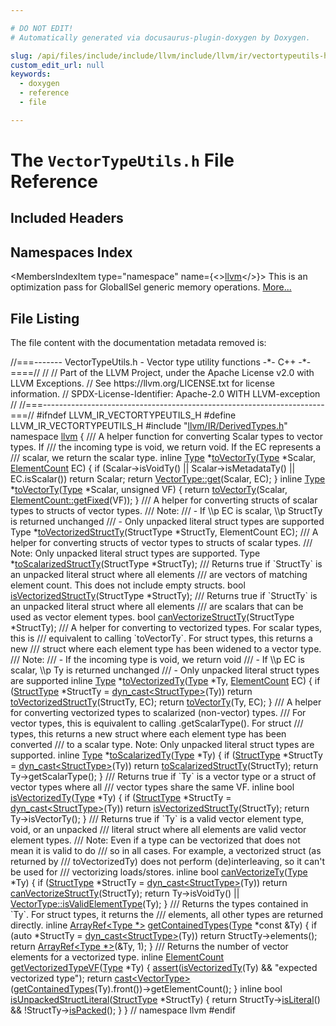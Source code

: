```yaml
---

# DO NOT EDIT!
# Automatically generated via docusaurus-plugin-doxygen by Doxygen.

slug: /api/files/include/include/llvm/include/llvm/ir/vectortypeutils-h
custom_edit_url: null
keywords:
  - doxygen
  - reference
  - file

---
```





# The `VectorTypeUtils.h` File Reference

<DoxygenPage pluginConfig={pluginConfig}>



## Included Headers

<IncludesList>
<IncludesListItem
  filePath="llvm/IR/DerivedTypes.h"
  permalink="/docs/api/files/include/include/llvm/include/llvm/ir/derivedtypes-h"
  isLocal="true" />
</IncludesList>

## Namespaces Index

<MembersIndex>

<MembersIndexItem
  type="namespace"
  name={<><a href="/docs/api/namespaces/llvm">llvm</a></>}>
This is an optimization pass for GlobalISel generic memory operations. <a href="/docs/api/namespaces/llvm/#details">More...</a>
</MembersIndexItem>

</MembersIndex>


## File Listing

The file content with the documentation metadata removed is:

<ProgramListing>

<Link id="l00001" /><CodeLine lineNumber="1"><Highlight kind="comment">//===------- VectorTypeUtils.h - Vector type utility functions -&#42;- C++ -&#42;-====//</Highlight><Highlight kind="normal"></Highlight></CodeLine>
<Link id="l00002" /><CodeLine lineNumber="2"><Highlight kind="normal"></Highlight><Highlight kind="comment">//</Highlight><Highlight kind="normal"></Highlight></CodeLine>
<Link id="l00003" /><CodeLine lineNumber="3"><Highlight kind="normal"></Highlight><Highlight kind="comment">// Part of the LLVM Project, under the Apache License v2.0 with LLVM Exceptions.</Highlight><Highlight kind="normal"></Highlight></CodeLine>
<Link id="l00004" /><CodeLine lineNumber="4"><Highlight kind="normal"></Highlight><Highlight kind="comment">// See https://llvm.org/LICENSE.txt for license information.</Highlight><Highlight kind="normal"></Highlight></CodeLine>
<Link id="l00005" /><CodeLine lineNumber="5"><Highlight kind="normal"></Highlight><Highlight kind="comment">// SPDX-License-Identifier: Apache-2.0 WITH LLVM-exception</Highlight><Highlight kind="normal"></Highlight></CodeLine>
<Link id="l00006" /><CodeLine lineNumber="6"><Highlight kind="normal"></Highlight><Highlight kind="comment">//</Highlight><Highlight kind="normal"></Highlight></CodeLine>
<Link id="l00007" /><CodeLine lineNumber="7"><Highlight kind="normal"></Highlight><Highlight kind="comment">//===----------------------------------------------------------------------===//</Highlight><Highlight kind="normal"></Highlight></CodeLine>
<Link id="l00008" /><CodeLine lineNumber="8"><Highlight kind="normal"></Highlight></CodeLine>
<Link id="l00009" /><CodeLine lineNumber="9"><Highlight kind="normal"></Highlight><Highlight kind="preprocessor">#ifndef LLVM&#95;IR&#95;VECTORTYPEUTILS&#95;H</Highlight><Highlight kind="normal"></Highlight></CodeLine>
<Link id="l00010" /><CodeLine lineNumber="10"><Highlight kind="normal"></Highlight><Highlight kind="preprocessor">#define LLVM&#95;IR&#95;VECTORTYPEUTILS&#95;H</Highlight><Highlight kind="normal"></Highlight></CodeLine>
<Link id="l00011" /><CodeLine lineNumber="11"><Highlight kind="normal"></Highlight></CodeLine>
<Link id="l00012" /><CodeLine lineNumber="12"><Highlight kind="normal"></Highlight><Highlight kind="preprocessor">#include &quot;<a href="/docs/api/files/include/include/llvm/include/llvm/ir/derivedtypes-h">llvm/IR/DerivedTypes.h</a>&quot;</Highlight><Highlight kind="normal"></Highlight></CodeLine>
<Link id="l00013" /><CodeLine lineNumber="13"><Highlight kind="normal"></Highlight></CodeLine>
<Link id="l00014" /><CodeLine lineNumber="14"><Highlight kind="normal"></Highlight><Highlight kind="keyword">namespace </Highlight><Highlight kind="normal"><a href="/docs/api/namespaces/llvm">llvm</a> &#123;</Highlight></CodeLine>
<Link id="l00015" /><CodeLine lineNumber="15"><Highlight kind="normal"></Highlight><Highlight kind="comment"></Highlight></CodeLine>
<Link id="l00016" /><CodeLine lineNumber="16"><Highlight kind="comment">/// A helper function for converting Scalar types to vector types. If</Highlight></CodeLine>
<Link id="l00017" /><CodeLine lineNumber="17"><Highlight kind="comment">/// the incoming type is void, we return void. If the EC represents a</Highlight></CodeLine>
<Link id="l00018" /><CodeLine lineNumber="18"><Highlight kind="comment">/// scalar, we return the scalar type.</Highlight><Highlight kind="normal"></Highlight></CodeLine>
<Link id="l00019" /><CodeLine lineNumber="19" lineLink="/docs/api/namespaces/llvm/#ae5262cc0e3a55bc74891cb8751d3b188"><Highlight kind="normal"></Highlight><Highlight kind="keyword">inline</Highlight><Highlight kind="normal"> <a href="/docs/api/classes/llvm/type">Type</a> &#42;<a href="/docs/api/namespaces/llvm/#ae5262cc0e3a55bc74891cb8751d3b188">toVectorTy</a>(<a href="/docs/api/classes/llvm/type">Type</a> &#42;Scalar, <a href="/docs/api/classes/llvm/elementcount">ElementCount</a> EC) &#123;</Highlight></CodeLine>
<Link id="l00020" /><CodeLine lineNumber="20"><Highlight kind="normal">  </Highlight><Highlight kind="keywordflow">if</Highlight><Highlight kind="normal"> (Scalar-&gt;isVoidTy() || Scalar-&gt;isMetadataTy() || EC.isScalar())</Highlight></CodeLine>
<Link id="l00021" /><CodeLine lineNumber="21"><Highlight kind="normal">    </Highlight><Highlight kind="keywordflow">return</Highlight><Highlight kind="normal"> Scalar;</Highlight></CodeLine>
<Link id="l00022" /><CodeLine lineNumber="22"><Highlight kind="normal">  </Highlight><Highlight kind="keywordflow">return</Highlight><Highlight kind="normal"> <a href="/docs/api/classes/llvm/vectortype/#a861be1e2092622462053c6d31dddbfd5">VectorType::get</a>(Scalar, EC);</Highlight></CodeLine>
<Link id="l00023" /><CodeLine lineNumber="23"><Highlight kind="normal">&#125;</Highlight></CodeLine>
<Link id="l00024" /><CodeLine lineNumber="24"><Highlight kind="normal"></Highlight></CodeLine>
<Link id="l00025" /><CodeLine lineNumber="25" lineLink="/docs/api/namespaces/llvm/#a998af925aaf7778f8971a7ac616faefd"><Highlight kind="normal"></Highlight><Highlight kind="keyword">inline</Highlight><Highlight kind="normal"> <a href="/docs/api/classes/llvm/type">Type</a> &#42;<a href="/docs/api/namespaces/llvm/#ae5262cc0e3a55bc74891cb8751d3b188">toVectorTy</a>(<a href="/docs/api/classes/llvm/type">Type</a> &#42;Scalar, </Highlight><Highlight kind="keywordtype">unsigned</Highlight><Highlight kind="normal"> VF) &#123;</Highlight></CodeLine>
<Link id="l00026" /><CodeLine lineNumber="26"><Highlight kind="normal">  </Highlight><Highlight kind="keywordflow">return</Highlight><Highlight kind="normal"> <a href="/docs/api/namespaces/llvm/#ae5262cc0e3a55bc74891cb8751d3b188">toVectorTy</a>(Scalar, <a href="/docs/api/classes/llvm/elementcount/#a584cb8dfa0090b33a969c4dda27337f6">ElementCount::getFixed</a>(VF));</Highlight></CodeLine>
<Link id="l00027" /><CodeLine lineNumber="27"><Highlight kind="normal">&#125;</Highlight></CodeLine>
<Link id="l00028" /><CodeLine lineNumber="28"><Highlight kind="normal"></Highlight><Highlight kind="comment"></Highlight></CodeLine>
<Link id="l00029" /><CodeLine lineNumber="29"><Highlight kind="comment">/// A helper for converting structs of scalar types to structs of vector types.</Highlight></CodeLine>
<Link id="l00030" /><CodeLine lineNumber="30"><Highlight kind="comment">/// Note:</Highlight></CodeLine>
<Link id="l00031" /><CodeLine lineNumber="31"><Highlight kind="comment">///   - If \\p EC is scalar, \\p StructTy is returned unchanged</Highlight></CodeLine>
<Link id="l00032" /><CodeLine lineNumber="32"><Highlight kind="comment">///   - Only unpacked literal struct types are supported</Highlight><Highlight kind="normal"></Highlight></CodeLine>
<Link id="l00033" /><CodeLine lineNumber="33"><Highlight kind="normal">Type &#42;<a href="/docs/api/namespaces/llvm/#a77e211e8fb596ed21bb29f80aeacc211">toVectorizedStructTy</a>(StructType &#42;StructTy, ElementCount EC);</Highlight></CodeLine>
<Link id="l00034" /><CodeLine lineNumber="34"><Highlight kind="normal"></Highlight><Highlight kind="comment"></Highlight></CodeLine>
<Link id="l00035" /><CodeLine lineNumber="35"><Highlight kind="comment">/// A helper for converting structs of vector types to structs of scalar types.</Highlight></CodeLine>
<Link id="l00036" /><CodeLine lineNumber="36"><Highlight kind="comment">/// Note: Only unpacked literal struct types are supported.</Highlight><Highlight kind="normal"></Highlight></CodeLine>
<Link id="l00037" /><CodeLine lineNumber="37"><Highlight kind="normal">Type &#42;<a href="/docs/api/namespaces/llvm/#af3d7a362fea3dd362c790529f2afcbfa">toScalarizedStructTy</a>(StructType &#42;StructTy);</Highlight></CodeLine>
<Link id="l00038" /><CodeLine lineNumber="38"><Highlight kind="normal"></Highlight><Highlight kind="comment"></Highlight></CodeLine>
<Link id="l00039" /><CodeLine lineNumber="39"><Highlight kind="comment">/// Returns true if &#96;StructTy&#96; is an unpacked literal struct where all elements</Highlight></CodeLine>
<Link id="l00040" /><CodeLine lineNumber="40"><Highlight kind="comment">/// are vectors of matching element count. This does not include empty structs.</Highlight><Highlight kind="normal"></Highlight></CodeLine>
<Link id="l00041" /><CodeLine lineNumber="41"><Highlight kind="normal"></Highlight><Highlight kind="keywordtype">bool</Highlight><Highlight kind="normal"> <a href="/docs/api/namespaces/llvm/#af917412cc13ec525beaccfd6d149df70">isVectorizedStructTy</a>(StructType &#42;StructTy);</Highlight></CodeLine>
<Link id="l00042" /><CodeLine lineNumber="42"><Highlight kind="normal"></Highlight><Highlight kind="comment"></Highlight></CodeLine>
<Link id="l00043" /><CodeLine lineNumber="43"><Highlight kind="comment">/// Returns true if &#96;StructTy&#96; is an unpacked literal struct where all elements</Highlight></CodeLine>
<Link id="l00044" /><CodeLine lineNumber="44"><Highlight kind="comment">/// are scalars that can be used as vector element types.</Highlight><Highlight kind="normal"></Highlight></CodeLine>
<Link id="l00045" /><CodeLine lineNumber="45"><Highlight kind="normal"></Highlight><Highlight kind="keywordtype">bool</Highlight><Highlight kind="normal"> <a href="/docs/api/namespaces/llvm/#a15795bcb48d8b3c37995ae4459f0af7d">canVectorizeStructTy</a>(StructType &#42;StructTy);</Highlight></CodeLine>
<Link id="l00046" /><CodeLine lineNumber="46"><Highlight kind="normal"></Highlight><Highlight kind="comment"></Highlight></CodeLine>
<Link id="l00047" /><CodeLine lineNumber="47"><Highlight kind="comment">/// A helper for converting to vectorized types. For scalar types, this is</Highlight></CodeLine>
<Link id="l00048" /><CodeLine lineNumber="48"><Highlight kind="comment">/// equivalent to calling &#96;toVectorTy&#96;. For struct types, this returns a new</Highlight></CodeLine>
<Link id="l00049" /><CodeLine lineNumber="49"><Highlight kind="comment">/// struct where each element type has been widened to a vector type.</Highlight></CodeLine>
<Link id="l00050" /><CodeLine lineNumber="50"><Highlight kind="comment">/// Note:</Highlight></CodeLine>
<Link id="l00051" /><CodeLine lineNumber="51"><Highlight kind="comment">///   - If the incoming type is void, we return void</Highlight></CodeLine>
<Link id="l00052" /><CodeLine lineNumber="52"><Highlight kind="comment">///   - If \\p EC is scalar, \\p Ty is returned unchanged</Highlight></CodeLine>
<Link id="l00053" /><CodeLine lineNumber="53"><Highlight kind="comment">///   - Only unpacked literal struct types are supported</Highlight><Highlight kind="normal"></Highlight></CodeLine>
<Link id="l00054" /><CodeLine lineNumber="54" lineLink="/docs/api/namespaces/llvm/#a88a03ab08f38a4de18c6fd653af33b80"><Highlight kind="normal"></Highlight><Highlight kind="keyword">inline</Highlight><Highlight kind="normal"> <a href="/docs/api/classes/llvm/type">Type</a> &#42;<a href="/docs/api/namespaces/llvm/#a88a03ab08f38a4de18c6fd653af33b80">toVectorizedTy</a>(<a href="/docs/api/classes/llvm/type">Type</a> &#42;Ty, <a href="/docs/api/classes/llvm/elementcount">ElementCount</a> EC) &#123;</Highlight></CodeLine>
<Link id="l00055" /><CodeLine lineNumber="55"><Highlight kind="normal">  </Highlight><Highlight kind="keywordflow">if</Highlight><Highlight kind="normal"> (<a href="/docs/api/classes/llvm/structtype">StructType</a> &#42;StructTy = <a href="/docs/api/namespaces/llvm/#a22eeee01734061ac1b31ccd994c49eef">dyn&#95;cast&lt;StructType&gt;</a>(Ty))</Highlight></CodeLine>
<Link id="l00056" /><CodeLine lineNumber="56"><Highlight kind="normal">    </Highlight><Highlight kind="keywordflow">return</Highlight><Highlight kind="normal"> <a href="/docs/api/namespaces/llvm/#a77e211e8fb596ed21bb29f80aeacc211">toVectorizedStructTy</a>(StructTy, EC);</Highlight></CodeLine>
<Link id="l00057" /><CodeLine lineNumber="57"><Highlight kind="normal">  </Highlight><Highlight kind="keywordflow">return</Highlight><Highlight kind="normal"> <a href="/docs/api/namespaces/llvm/#ae5262cc0e3a55bc74891cb8751d3b188">toVectorTy</a>(Ty, EC);</Highlight></CodeLine>
<Link id="l00058" /><CodeLine lineNumber="58"><Highlight kind="normal">&#125;</Highlight></CodeLine>
<Link id="l00059" /><CodeLine lineNumber="59"><Highlight kind="normal"></Highlight><Highlight kind="comment"></Highlight></CodeLine>
<Link id="l00060" /><CodeLine lineNumber="60"><Highlight kind="comment">/// A helper for converting vectorized types to scalarized (non-vector) types.</Highlight></CodeLine>
<Link id="l00061" /><CodeLine lineNumber="61"><Highlight kind="comment">/// For vector types, this is equivalent to calling .getScalarType(). For struct</Highlight></CodeLine>
<Link id="l00062" /><CodeLine lineNumber="62"><Highlight kind="comment">/// types, this returns a new struct where each element type has been converted</Highlight></CodeLine>
<Link id="l00063" /><CodeLine lineNumber="63"><Highlight kind="comment">/// to a scalar type. Note: Only unpacked literal struct types are supported.</Highlight><Highlight kind="normal"></Highlight></CodeLine>
<Link id="l00064" /><CodeLine lineNumber="64" lineLink="/docs/api/namespaces/llvm/#a2267da61b22dd826078e409fbb63cb42"><Highlight kind="normal"></Highlight><Highlight kind="keyword">inline</Highlight><Highlight kind="normal"> <a href="/docs/api/classes/llvm/type">Type</a> &#42;<a href="/docs/api/namespaces/llvm/#a2267da61b22dd826078e409fbb63cb42">toScalarizedTy</a>(<a href="/docs/api/classes/llvm/type">Type</a> &#42;Ty) &#123;</Highlight></CodeLine>
<Link id="l00065" /><CodeLine lineNumber="65"><Highlight kind="normal">  </Highlight><Highlight kind="keywordflow">if</Highlight><Highlight kind="normal"> (<a href="/docs/api/classes/llvm/structtype">StructType</a> &#42;StructTy = <a href="/docs/api/namespaces/llvm/#a22eeee01734061ac1b31ccd994c49eef">dyn&#95;cast&lt;StructType&gt;</a>(Ty))</Highlight></CodeLine>
<Link id="l00066" /><CodeLine lineNumber="66"><Highlight kind="normal">    </Highlight><Highlight kind="keywordflow">return</Highlight><Highlight kind="normal"> <a href="/docs/api/namespaces/llvm/#af3d7a362fea3dd362c790529f2afcbfa">toScalarizedStructTy</a>(StructTy);</Highlight></CodeLine>
<Link id="l00067" /><CodeLine lineNumber="67"><Highlight kind="normal">  </Highlight><Highlight kind="keywordflow">return</Highlight><Highlight kind="normal"> Ty-&gt;getScalarType();</Highlight></CodeLine>
<Link id="l00068" /><CodeLine lineNumber="68"><Highlight kind="normal">&#125;</Highlight></CodeLine>
<Link id="l00069" /><CodeLine lineNumber="69"><Highlight kind="normal"></Highlight><Highlight kind="comment"></Highlight></CodeLine>
<Link id="l00070" /><CodeLine lineNumber="70"><Highlight kind="comment">/// Returns true if &#96;Ty&#96; is a vector type or a struct of vector types where all</Highlight></CodeLine>
<Link id="l00071" /><CodeLine lineNumber="71"><Highlight kind="comment">/// vector types share the same VF.</Highlight><Highlight kind="normal"></Highlight></CodeLine>
<Link id="l00072" /><CodeLine lineNumber="72" lineLink="/docs/api/namespaces/llvm/#a3f2fa2581fd1c97422924fb764751e6a"><Highlight kind="normal"></Highlight><Highlight kind="keyword">inline</Highlight><Highlight kind="normal"> </Highlight><Highlight kind="keywordtype">bool</Highlight><Highlight kind="normal"> <a href="/docs/api/namespaces/llvm/#a3f2fa2581fd1c97422924fb764751e6a">isVectorizedTy</a>(<a href="/docs/api/classes/llvm/type">Type</a> &#42;Ty) &#123;</Highlight></CodeLine>
<Link id="l00073" /><CodeLine lineNumber="73"><Highlight kind="normal">  </Highlight><Highlight kind="keywordflow">if</Highlight><Highlight kind="normal"> (<a href="/docs/api/classes/llvm/structtype">StructType</a> &#42;StructTy = <a href="/docs/api/namespaces/llvm/#a22eeee01734061ac1b31ccd994c49eef">dyn&#95;cast&lt;StructType&gt;</a>(Ty))</Highlight></CodeLine>
<Link id="l00074" /><CodeLine lineNumber="74"><Highlight kind="normal">    </Highlight><Highlight kind="keywordflow">return</Highlight><Highlight kind="normal"> <a href="/docs/api/namespaces/llvm/#af917412cc13ec525beaccfd6d149df70">isVectorizedStructTy</a>(StructTy);</Highlight></CodeLine>
<Link id="l00075" /><CodeLine lineNumber="75"><Highlight kind="normal">  </Highlight><Highlight kind="keywordflow">return</Highlight><Highlight kind="normal"> Ty-&gt;isVectorTy();</Highlight></CodeLine>
<Link id="l00076" /><CodeLine lineNumber="76"><Highlight kind="normal">&#125;</Highlight></CodeLine>
<Link id="l00077" /><CodeLine lineNumber="77"><Highlight kind="normal"></Highlight><Highlight kind="comment"></Highlight></CodeLine>
<Link id="l00078" /><CodeLine lineNumber="78"><Highlight kind="comment">/// Returns true if &#96;Ty&#96; is a valid vector element type, void, or an unpacked</Highlight></CodeLine>
<Link id="l00079" /><CodeLine lineNumber="79"><Highlight kind="comment">/// literal struct where all elements are valid vector element types.</Highlight></CodeLine>
<Link id="l00080" /><CodeLine lineNumber="80"><Highlight kind="comment">/// Note: Even if a type can be vectorized that does not mean it is valid to do</Highlight></CodeLine>
<Link id="l00081" /><CodeLine lineNumber="81"><Highlight kind="comment">/// so in all cases. For example, a vectorized struct (as returned by</Highlight></CodeLine>
<Link id="l00082" /><CodeLine lineNumber="82"><Highlight kind="comment">/// toVectorizedTy) does not perform (de)interleaving, so it can&#39;t be used for</Highlight></CodeLine>
<Link id="l00083" /><CodeLine lineNumber="83"><Highlight kind="comment">/// vectorizing loads/stores.</Highlight><Highlight kind="normal"></Highlight></CodeLine>
<Link id="l00084" /><CodeLine lineNumber="84" lineLink="/docs/api/namespaces/llvm/#aa04ec8bb885944a774a1e7e244581046"><Highlight kind="normal"></Highlight><Highlight kind="keyword">inline</Highlight><Highlight kind="normal"> </Highlight><Highlight kind="keywordtype">bool</Highlight><Highlight kind="normal"> <a href="/docs/api/namespaces/llvm/#aa04ec8bb885944a774a1e7e244581046">canVectorizeTy</a>(<a href="/docs/api/classes/llvm/type">Type</a> &#42;Ty) &#123;</Highlight></CodeLine>
<Link id="l00085" /><CodeLine lineNumber="85"><Highlight kind="normal">  </Highlight><Highlight kind="keywordflow">if</Highlight><Highlight kind="normal"> (<a href="/docs/api/classes/llvm/structtype">StructType</a> &#42;StructTy = <a href="/docs/api/namespaces/llvm/#a22eeee01734061ac1b31ccd994c49eef">dyn&#95;cast&lt;StructType&gt;</a>(Ty))</Highlight></CodeLine>
<Link id="l00086" /><CodeLine lineNumber="86"><Highlight kind="normal">    </Highlight><Highlight kind="keywordflow">return</Highlight><Highlight kind="normal"> <a href="/docs/api/namespaces/llvm/#a15795bcb48d8b3c37995ae4459f0af7d">canVectorizeStructTy</a>(StructTy);</Highlight></CodeLine>
<Link id="l00087" /><CodeLine lineNumber="87"><Highlight kind="normal">  </Highlight><Highlight kind="keywordflow">return</Highlight><Highlight kind="normal"> Ty-&gt;isVoidTy() || <a href="/docs/api/classes/llvm/vectortype/#aa6a2194fc011669faabe43322d7c6c5f">VectorType::isValidElementType</a>(Ty);</Highlight></CodeLine>
<Link id="l00088" /><CodeLine lineNumber="88"><Highlight kind="normal">&#125;</Highlight></CodeLine>
<Link id="l00089" /><CodeLine lineNumber="89"><Highlight kind="normal"></Highlight><Highlight kind="comment"></Highlight></CodeLine>
<Link id="l00090" /><CodeLine lineNumber="90"><Highlight kind="comment">/// Returns the types contained in &#96;Ty&#96;. For struct types, it returns the</Highlight></CodeLine>
<Link id="l00091" /><CodeLine lineNumber="91"><Highlight kind="comment">/// elements, all other types are returned directly.</Highlight><Highlight kind="normal"></Highlight></CodeLine>
<Link id="l00092" /><CodeLine lineNumber="92" lineLink="/docs/api/namespaces/llvm/#ad481eeaefb613122480457f521fa42a8"><Highlight kind="normal"></Highlight><Highlight kind="keyword">inline</Highlight><Highlight kind="normal"> <a href="/docs/api/classes/llvm/arrayref">ArrayRef&lt;Type &#42;&gt;</a> <a href="/docs/api/namespaces/llvm/#ad481eeaefb613122480457f521fa42a8">getContainedTypes</a>(<a href="/docs/api/classes/llvm/type">Type</a> &#42;</Highlight><Highlight kind="keyword">const</Highlight><Highlight kind="normal"> &amp;Ty) &#123;</Highlight></CodeLine>
<Link id="l00093" /><CodeLine lineNumber="93"><Highlight kind="normal">  </Highlight><Highlight kind="keywordflow">if</Highlight><Highlight kind="normal"> (</Highlight><Highlight kind="keyword">auto</Highlight><Highlight kind="normal"> &#42;StructTy = <a href="/docs/api/namespaces/llvm/#a22eeee01734061ac1b31ccd994c49eef">dyn&#95;cast&lt;StructType&gt;</a>(Ty))</Highlight></CodeLine>
<Link id="l00094" /><CodeLine lineNumber="94"><Highlight kind="normal">    </Highlight><Highlight kind="keywordflow">return</Highlight><Highlight kind="normal"> StructTy-&gt;elements();</Highlight></CodeLine>
<Link id="l00095" /><CodeLine lineNumber="95"><Highlight kind="normal">  </Highlight><Highlight kind="keywordflow">return</Highlight><Highlight kind="normal"> <a href="/docs/api/namespaces/llvm/#ab9c6b351507d3c0730f4290919d43a12">ArrayRef&lt;Type &#42;&gt;</a>(&amp;Ty, 1);</Highlight></CodeLine>
<Link id="l00096" /><CodeLine lineNumber="96"><Highlight kind="normal">&#125;</Highlight></CodeLine>
<Link id="l00097" /><CodeLine lineNumber="97"><Highlight kind="normal"></Highlight><Highlight kind="comment"></Highlight></CodeLine>
<Link id="l00098" /><CodeLine lineNumber="98"><Highlight kind="comment">/// Returns the number of vector elements for a vectorized type.</Highlight><Highlight kind="normal"></Highlight></CodeLine>
<Link id="l00099" /><CodeLine lineNumber="99" lineLink="/docs/api/namespaces/llvm/#a748a22634905537d7c4c232fb51e680a"><Highlight kind="normal"></Highlight><Highlight kind="keyword">inline</Highlight><Highlight kind="normal"> <a href="/docs/api/classes/llvm/elementcount">ElementCount</a> <a href="/docs/api/namespaces/llvm/#a748a22634905537d7c4c232fb51e680a">getVectorizedTypeVF</a>(<a href="/docs/api/classes/llvm/type">Type</a> &#42;Ty) &#123;</Highlight></CodeLine>
<Link id="l00100" /><CodeLine lineNumber="100"><Highlight kind="normal">  <a href="/docs/api/files/lib/lib/target/lib/target/amdgpu/silowercontrolflow-cpp/#a4868c5d81c5ccc98c47aeab6244346a0">assert</a>(<a href="/docs/api/namespaces/llvm/#a3f2fa2581fd1c97422924fb764751e6a">isVectorizedTy</a>(Ty) &amp;&amp; </Highlight><Highlight kind="stringliteral">&quot;expected vectorized type&quot;</Highlight><Highlight kind="normal">);</Highlight></CodeLine>
<Link id="l00101" /><CodeLine lineNumber="101"><Highlight kind="normal">  </Highlight><Highlight kind="keywordflow">return</Highlight><Highlight kind="normal"> <a href="/docs/api/namespaces/llvm/#ac4fc845f5ed92de63cd4474f128f5fc5">cast&lt;VectorType&gt;</a>(<a href="/docs/api/namespaces/llvm/#ad481eeaefb613122480457f521fa42a8">getContainedTypes</a>(Ty).front())-&gt;getElementCount();</Highlight></CodeLine>
<Link id="l00102" /><CodeLine lineNumber="102"><Highlight kind="normal">&#125;</Highlight></CodeLine>
<Link id="l00103" /><CodeLine lineNumber="103"><Highlight kind="normal"></Highlight></CodeLine>
<Link id="l00104" /><CodeLine lineNumber="104" lineLink="/docs/api/namespaces/llvm/#a28db78be8569f9cabe49007baf76cff2"><Highlight kind="normal"></Highlight><Highlight kind="keyword">inline</Highlight><Highlight kind="normal"> </Highlight><Highlight kind="keywordtype">bool</Highlight><Highlight kind="normal"> <a href="/docs/api/namespaces/llvm/#a28db78be8569f9cabe49007baf76cff2">isUnpackedStructLiteral</a>(<a href="/docs/api/classes/llvm/structtype">StructType</a> &#42;StructTy) &#123;</Highlight></CodeLine>
<Link id="l00105" /><CodeLine lineNumber="105"><Highlight kind="normal">  </Highlight><Highlight kind="keywordflow">return</Highlight><Highlight kind="normal"> StructTy-&gt;<a href="/docs/api/classes/llvm/structtype/#ac96253748333192d7c1c05079d7d5446">isLiteral</a>() &amp;&amp; !StructTy-&gt;<a href="/docs/api/classes/llvm/structtype/#a84b61ef997688651dd4e06cb7567cfed">isPacked</a>();</Highlight></CodeLine>
<Link id="l00106" /><CodeLine lineNumber="106"><Highlight kind="normal">&#125;</Highlight></CodeLine>
<Link id="l00107" /><CodeLine lineNumber="107"><Highlight kind="normal"></Highlight></CodeLine>
<Link id="l00108" /><CodeLine lineNumber="108"><Highlight kind="normal">&#125; </Highlight><Highlight kind="comment">// namespace llvm</Highlight><Highlight kind="normal"></Highlight></CodeLine>
<Link id="l00109" /><CodeLine lineNumber="109"><Highlight kind="normal"></Highlight></CodeLine>
<Link id="l00110" /><CodeLine lineNumber="110"><Highlight kind="normal"></Highlight><Highlight kind="preprocessor">#endif</Highlight></CodeLine>

</ProgramListing>

</DoxygenPage>

